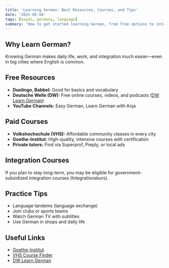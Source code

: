 ```yaml
---
title: 'Learning German: Best Resources, Courses, and Tips'
date: '2025-05-04'
tags: [expat, germany, language]
summary: 'How to get started learning German, from free options to intensive courses.'
---
```


## Why Learn German?

Knowing German makes daily life, work, and integration much easier—even in big cities where English is common.

## Free Resources

- **Duolingo, Babbel:** Good for basics and vocabulary
- **Deutsche Welle (DW):** Free online courses, videos, and podcasts ([DW Learn German](https://www.dw.com/en/learn-german/s-2469))
- **YouTube Channels:** Easy German, Learn German with Anja

## Paid Courses

- **Volkshochschule (VHS):** Affordable community classes in every city
- **Goethe-Institut:** High-quality, intensive courses with certification
- **Private tutors:** Find via Superprof, Preply, or local ads

## Integration Courses

If you plan to stay long-term, you may be eligible for government-subsidized integration courses (Integrationskurs).

## Practice Tips

- Language tandems (language exchange)
- Join clubs or sports teams
- Watch German TV with subtitles
- Use German in shops and daily life

## Useful Links

- [Goethe-Institut](https://www.goethe.de/)
- [VHS Course Finder](https://www.volkshochschule.de/)
- [DW Learn German](https://www.dw.com/en/learn-german/s-2469)

